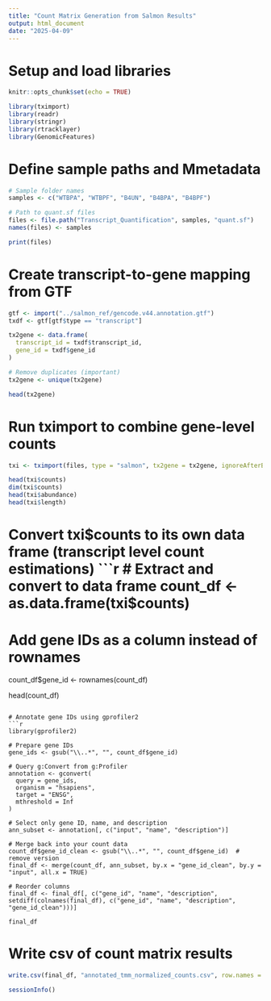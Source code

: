 ```yaml
---
title: "Count Matrix Generation from Salmon Results"
output: html_document
date: "2025-04-09"
---
```


# Setup and load libraries
```r
knitr::opts_chunk$set(echo = TRUE)

library(tximport)
library(readr)
library(stringr)
library(rtracklayer)
library(GenomicFeatures)
```

# Define sample paths and Mmetadata
```r
# Sample folder names 
samples <- c("WTBPA", "WTBPF", "B4UN", "B4BPA", "B4BPF")

# Path to quant.sf files
files <- file.path("Transcript_Quantification", samples, "quant.sf")
names(files) <- samples

print(files)
```

# Create transcript-to-gene mapping from GTF
```r
gtf <- import("../salmon_ref/gencode.v44.annotation.gtf")
txdf <- gtf[gtf$type == "transcript"]

tx2gene <- data.frame(
  transcript_id = txdf$transcript_id,
  gene_id = txdf$gene_id
)

# Remove duplicates (important)
tx2gene <- unique(tx2gene)

head(tx2gene)
```

# Run tximport to combine gene-level counts
```r
txi <- tximport(files, type = "salmon", tx2gene = tx2gene, ignoreAfterBar = TRUE, countsFromAbundance = "lengthScaledTPM")

head(txi$counts)
dim(txi$counts)
head(txi$abundance)
head(txi$length)
```

# Convert txi$counts to its own data frame (transcript level count estimations)
```r
# Extract and convert to data frame
count_df <- as.data.frame(txi$counts)

# Add gene IDs as a column instead of rownames
count_df$gene_id <- rownames(count_df)

head(count_df)
```

# Annotate gene IDs using gprofiler2
```r
library(gprofiler2)

# Prepare gene IDs
gene_ids <- gsub("\\..*", "", count_df$gene_id)

# Query g:Convert from g:Profiler
annotation <- gconvert(
  query = gene_ids,
  organism = "hsapiens",
  target = "ENSG", 
  mthreshold = Inf
)

# Select only gene ID, name, and description
ann_subset <- annotation[, c("input", "name", "description")]

# Merge back into your count data
count_df$gene_id_clean <- gsub("\\..*", "", count_df$gene_id)  # remove version
final_df <- merge(count_df, ann_subset, by.x = "gene_id_clean", by.y = "input", all.x = TRUE)

# Reorder columns
final_df <- final_df[, c("gene_id", "name", "description", setdiff(colnames(final_df), c("gene_id", "name", "description", "gene_id_clean")))]

final_df
```

# Write csv of count matrix results
```r
write.csv(final_df, "annotated_tmm_normalized_counts.csv", row.names = FALSE)
```

```r
sessionInfo()
```
